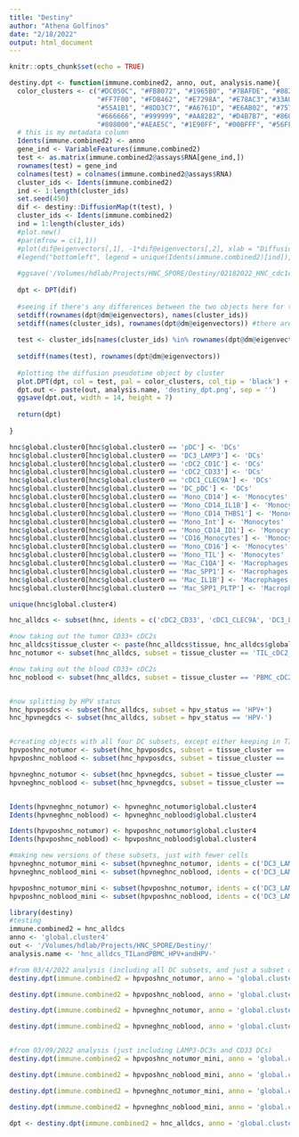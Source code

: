 ```yaml
---
title: "Destiny"
author: "Athena Golfinos"
date: "2/18/2022"
output: html_document
---
```


```r
knitr::opts_chunk$set(echo = TRUE)
```

```r
destiny.dpt <- function(immune.combined2, anno, out, analysis.name){
  color_clusters <- c("#DC050C", "#FB8072", "#1965B0", "#7BAFDE", "#882E72", "#B17BA6", 
                      "#FF7F00", "#FDB462", "#E7298A", "#E78AC3","#33A02C", "#B2DF8A", 
                      "#55A1B1", "#8DD3C7", "#A6761D", "#E6AB02", "#7570B3", "#BEAED4", 
                      "#666666", "#999999", "#AA8282", "#D4B7B7", "#8600BF", "#BA5CE3", 
                      "#808000","#AEAE5C", "#1E90FF", "#00BFFF", "#56FF0D", "#FFFF00")
  # this is my metadata column
  Idents(immune.combined2) <- anno
  gene_ind <- VariableFeatures(immune.combined2)
  test <- as.matrix(immune.combined2@assays$RNA[gene_ind,])
  rownames(test) = gene_ind
  colnames(test) = colnames(immune.combined2@assays$RNA)
  cluster_ids <- Idents(immune.combined2)
  ind <- 1:length(cluster_ids)
  set.seed(450)
  dif <- destiny::DiffusionMap(t(test), )
  cluster_ids <- Idents(immune.combined2)
  ind = 1:length(cluster_ids)
  #plot.new()
  #par(mfrow = c(1,1))
  #plot(dif@eigenvectors[,1], -1*dif@eigenvectors[,2], xlab = "Diffusion-1", ylab = "Diffusion-2", col = color_clusters[cluster_ids], cex = 0.7, pch = 16)
  #legend("bottomleft", legend = unique(Idents(immune.combined2)[ind]), pch = 15, col = color_clusters[unique(cluster_ids[ind])], ncol = 1)
  
  #ggsave('/Volumes/hdlab/Projects/HNC_SPORE/Destiny/02182022_HNC_cdc1cdc2_lamp3/cdc1cdc2lamp3_diffusionmap.png')
  
  dpt <- DPT(dif)
  
  #seeing if there's any differences between the two objects here for the sake of coloring the pseudotime plot
  setdiff(rownames(dpt@dm@eigenvectors), names(cluster_ids))
  setdiff(names(cluster_ids), rownames(dpt@dm@eigenvectors)) #there are differences here!
  
  test <- cluster_ids[names(cluster_ids) %in% rownames(dpt@dm@eigenvectors)]
  
  setdiff(names(test), rownames(dpt@dm@eigenvectors))
  
  #plotting the diffusion pseudotime object by cluster
  plot.DPT(dpt, col = test, pal = color_clusters, col_tip = 'black') + theme(panel.grid.major = element_blank(), panel.grid.minor = element_blank())
  dpt.out <- paste(out, analysis.name, 'destiny_dpt.png', sep = '')
  ggsave(dpt.out, width = 14, height = 7)
  
  return(dpt)
  
}
```


```r
hnc$global.cluster0[hnc$global.cluster0 == 'pDC'] <- 'DCs'
hnc$global.cluster0[hnc$global.cluster0 == 'DC3_LAMP3'] <- 'DCs'
hnc$global.cluster0[hnc$global.cluster0 == 'cDC2_CD1C'] <- 'DCs'
hnc$global.cluster0[hnc$global.cluster0 == 'cDC2_CD33'] <- 'DCs'
hnc$global.cluster0[hnc$global.cluster0 == 'cDC1_CLEC9A'] <- 'DCs'
hnc$global.cluster0[hnc$global.cluster0 == 'DC_pDC'] <- 'DCs'
hnc$global.cluster0[hnc$global.cluster0 == 'Mono_CD14'] <- 'Monocytes'
hnc$global.cluster0[hnc$global.cluster0 == 'Mono_CD14_IL1B'] <- 'Monocytes'
hnc$global.cluster0[hnc$global.cluster0 == 'Mono_CD14_THBS1'] <- 'Monocytes'
hnc$global.cluster0[hnc$global.cluster0 == 'Mono_Int'] <- 'Monocytes'
hnc$global.cluster0[hnc$global.cluster0 == 'Mono_CD14_ID1'] <- 'Monocytes'
hnc$global.cluster0[hnc$global.cluster0 == 'CD16_Monocytes'] <- 'Monocytes'
hnc$global.cluster0[hnc$global.cluster0 == 'Mono_CD16'] <- 'Monocytes'
hnc$global.cluster0[hnc$global.cluster0 == 'Mono_TIL'] <- 'Monocytes'
hnc$global.cluster0[hnc$global.cluster0 == 'Mac_C1QA'] <- 'Macrophages'
hnc$global.cluster0[hnc$global.cluster0 == 'Mac_SPP1'] <- 'Macrophages'
hnc$global.cluster0[hnc$global.cluster0 == 'Mac_IL1B'] <- 'Macrophages'
hnc$global.cluster0[hnc$global.cluster0 == 'Mac_SPP1_PLTP'] <- 'Macrophages'

unique(hnc$global.cluster4)

hnc_alldcs <- subset(hnc, idents = c('cDC2_CD33', 'cDC1_CLEC9A', 'DC3_LAMP3', 'cDC2_CD1C'))

#now taking out the tumor CD33+ cDC2s 
hnc_alldcs$tissue_cluster <- paste(hnc_alldcs$tissue, hnc_alldcs$global.cluster4, sep = '_')
hnc_notumor <- subset(hnc_alldcs, subset = tissue_cluster == 'TIL_cDC2_CD33', invert = TRUE)

#now taking out the blood CD33+ cDC2s
hnc_noblood <- subset(hnc_alldcs, subset = tissue_cluster == 'PBMC_cDC2_CD33', invert = TRUE)


#now splitting by HPV status
hnc_hpvposdcs <- subset(hnc_alldcs, subset = hpv_status == 'HPV+')
hnc_hpvnegdcs <- subset(hnc_alldcs, subset = hpv_status == 'HPV-')


#creating objects with all four DC subsets, except either keeping in TIL or PBMC cDC2 CD33
hpvposhnc_notumor <- subset(hnc_hpvposdcs, subset = tissue_cluster == 'TIL_cDC2_CD33', invert = TRUE)
hpvposhnc_noblood <- subset(hnc_hpvposdcs, subset = tissue_cluster == 'PBMC_cDC2_CD33', invert = TRUE)

hpvneghnc_notumor <- subset(hnc_hpvnegdcs, subset = tissue_cluster == 'TIL_cDC2_CD33', invert = TRUE)
hpvneghnc_noblood <- subset(hnc_hpvnegdcs, subset = tissue_cluster == 'PBMC_cDC2_CD33', invert = TRUE)


Idents(hpvneghnc_notumor) <- hpvneghnc_notumor$global.cluster4
Idents(hpvneghnc_noblood) <- hpvneghnc_noblood$global.cluster4

Idents(hpvposhnc_notumor) <- hpvposhnc_notumor$global.cluster4
Idents(hpvposhnc_noblood) <- hpvposhnc_noblood$global.cluster4

#making new versions of these subsets, just with fewer cells
hpvneghnc_notumor_mini <- subset(hpvneghnc_notumor, idents = c('DC3_LAMP3', 'cDC2_CD33'))
hpvneghnc_noblood_mini <- subset(hpvneghnc_noblood, idents = c('DC3_LAMP3', 'cDC2_CD33'))

hpvposhnc_notumor_mini <- subset(hpvposhnc_notumor, idents = c('DC3_LAMP3', 'cDC2_CD33'))
hpvposhnc_noblood_mini <- subset(hpvposhnc_noblood, idents = c('DC3_LAMP3', 'cDC2_CD33'))
```


```r
library(destiny)
#testing
immune.combined2 = hnc_alldcs
anno <- 'global.cluster4'
out <- '/Volumes/hdlab/Projects/HNC_SPORE/Destiny/'
analysis.name <- 'hnc_alldcs_TILandPBMC_HPV+andHPV-'

#from 03/4/2022 analysis (including all DC subsets, and just a subset of the CD33 cDC2s)
destiny.dpt(immune.combined2 = hpvposhnc_notumor, anno = 'global.cluster4', out = '/Volumes/hdlab/Projects/HNC_SPORE/Destiny/03042022_HNC_dcs_cd33_hpvstatus/', analysis.name = 'hpvposhnc_notumorCD33cDC2')

destiny.dpt(immune.combined2 = hpvposhnc_noblood, anno = 'global.cluster4', out = '/Volumes/hdlab/Projects/HNC_SPORE/Destiny/03042022_HNC_dcs_cd33_hpvstatus/', analysis.name = 'hpvposhnc_nobloodCD33cDC2')

destiny.dpt(immune.combined2 = hpvneghnc_notumor, anno = 'global.cluster4', out = '/Volumes/hdlab/Projects/HNC_SPORE/Destiny/03042022_HNC_dcs_cd33_hpvstatus/', analysis.name = 'hpvneghnc_notumorCD33cDC2')

destiny.dpt(immune.combined2 = hpvneghnc_noblood, anno = 'global.cluster4', out = '/Volumes/hdlab/Projects/HNC_SPORE/Destiny/03042022_HNC_dcs_cd33_hpvstatus/', analysis.name = 'hpvneghnc_nobloodCD33cDC2')


#from 03/09/2022 analysis (just including LAMP3-DC3s and CD33 DCs)
destiny.dpt(immune.combined2 = hpvposhnc_notumor_mini, anno = 'global.cluster4', out = '/Volumes/hdlab/Projects/HNC_SPORE/Destiny/03092022_HNC_LAMP3_CD33_maturation/', analysis.name = 'hpvposhnc_notumorCD33cDC2_mini')

destiny.dpt(immune.combined2 = hpvposhnc_noblood_mini, anno = 'global.cluster4', out = '/Volumes/hdlab/Projects/HNC_SPORE/Destiny/03092022_HNC_LAMP3_CD33_maturation/', analysis.name = 'hpvposhnc_nobloodCD33cDC2_mini')

destiny.dpt(immune.combined2 = hpvneghnc_notumor_mini, anno = 'global.cluster4', out = '/Volumes/hdlab/Projects/HNC_SPORE/Destiny/03092022_HNC_LAMP3_CD33_maturation/', analysis.name = 'hpvneghnc_notumorCD33cDC2_mini')

destiny.dpt(immune.combined2 = hpvneghnc_noblood_mini, anno = 'global.cluster4', out = '/Volumes/hdlab/Projects/HNC_SPORE/Destiny/03092022_HNC_LAMP3_CD33_maturation/', analysis.name = 'hpvneghnc_nobloodCD33cDC2_mini')

dpt <- destiny.dpt(immune.combined2 = hnc_alldcs, anno = 'global.cluster4', out = '/Volumes/hdlab/Projects/HNC_SPORE/Destiny/', analysis.name = 'hnc_alldcs')

```


